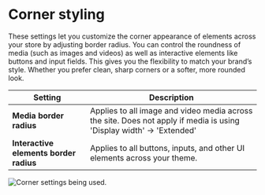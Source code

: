 # Corner styling

These settings let you customize the corner appearance of elements across your store by adjusting border radius. You can control the roundness of media (such as images and videos) as well as interactive elements like buttons and input fields. This gives you the flexibility to match your brand’s style. Whether you prefer clean, sharp corners or a softer, more rounded look.

| Setting    | Description                            |
|-----------------------------|-------------------------------------------------|
| **Media border radius**              | Applies to all image and video media across the site. Does not apply if media is using 'Display width' -> 'Extended'              |
| **Interactive elements border radius**     | Applies to all buttons, inputs, and other UI elements across your theme. |

![Corner settings being used.](./img/settings-corners-1.gif)